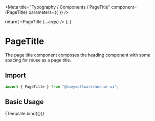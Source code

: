 

<Meta
  title="Typography / Components / PageTitle"
  component={PageTitle}
  parameters={{
  }}
/>

  return(
    <PageTitle {...args} />
  );
}

# PageTitle

The page title component composes the heading component with some spacing for
reuse as a page title.

## Import

```javascript
import { PageTitle } from "@buoysoftware/anchor-ui";
```

## Basic Usage

<Canvas>
  <Story
    name="PageTitle"
    args={{
      children: "Page Title"
    }}
  >
    {Template.bind({})}
  </Story>
</Canvas>
